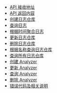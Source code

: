 * [API 接收地址](/insight/api/5237/receiving-address)
* [API 返回内容](/insight/api/5238/returns-the-content)
* [创建日志仓库](/insight/api/5239/create-log-warehouse)
* [查询日志](/insight/api/5240/query-log)
* [根据时间聚合日志](/insight/api/5257/according-to-the-polymerization-time-log)
* [更新日志仓库](/insight/api/5242/update-log-warehouse)
* [删除日志仓库](/insight/api/5243/delete-the-log-warehouse)
* [根据名称查询日志仓库](/insight/api/5244/according-to-the-name-of-the-query-log-warehouse)
* [查询所有日志仓库](/insight/api/5245/query-all-log-warehouse)
* [创建 Analyzer](/insight/api/5246/create-the-analyzer)
* [更新 Analyzer](/insight/api/5247/update-word-segmentation-is)
* [查询 Analyzer](/insight/api/5248/query-participle-device)
* [删除 Analyzer](/insight/api/5249/delete-word-segmentation)
* [错误代码及相关说明](/insight/api/5256/the-error)